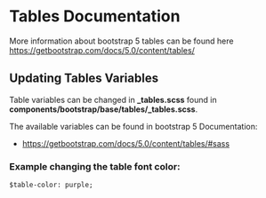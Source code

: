 
# Tables Documentation

More information about bootstrap 5 tables can be found here https://getbootstrap.com/docs/5.0/content/tables/

## Updating Tables Variables
Table variables can be changed in **_tables.scss** found in **components/bootstrap/base/tables/_tables.scss**.

The available variables can be found in bootstrap 5 Documentation:
- https://getbootstrap.com/docs/5.0/content/tables/#sass

### Example changing the table font color:

    $table-color: purple;

<Preview>
  <Story id="bootstrap-00-base-tables--tables" />
</Preview>
